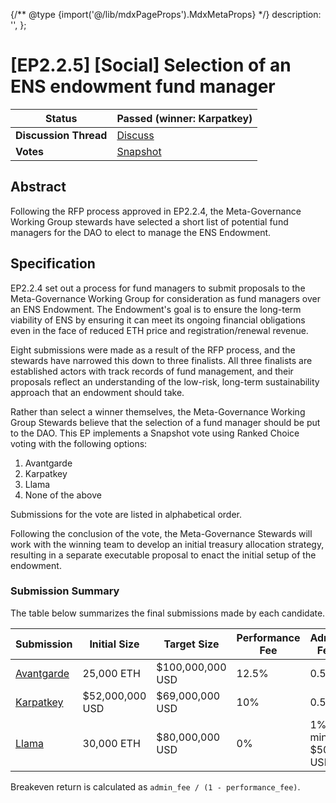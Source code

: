 {/** @type {import('@/lib/mdxPageProps').MdxMetaProps} */}
    description: '',
};

# \[EP2.2.5] \[Social] Selection of an ENS endowment fund manager

| **Status**            | Passed (winner: Karpatkey)                                                                                             |
| --------------------- | ---------------------------------------------------------------------------------------------------------------------- |
| **Discussion Thread** | [Discuss](https://discuss.ens.domains/t/social-ep2-2-5-selection-of-an-ens-endowment-fund-manager/15188)               |
| **Votes**             | [Snapshot](https://snapshot.org/#/ens.eth/proposal/0x1ab7ef84f6e904582d5b5b921944b5b1a8e36dbff1f1248fde87fef02b046816) |

## Abstract

Following the RFP process approved in EP2.2.4, the Meta-Governance Working Group stewards have selected a short list of potential fund managers for the DAO to elect to manage the ENS Endowment.

## Specification

EP2.2.4 set out a process for fund managers to submit proposals to the Meta-Governance Working Group for consideration as fund managers over an ENS Endowment. The Endowment's goal is to ensure the long-term viability of ENS by ensuring it can meet its ongoing financial obligations even in the face of reduced ETH price and registration/renewal revenue.

Eight submissions were made as a result of the RFP process, and the stewards have narrowed this down to three finalists. All three finalists are established actors with track records of fund management, and their proposals reflect an understanding of the low-risk, long-term sustainability approach that an endowment should take.

Rather than select a winner themselves, the Meta-Governance Working Group Stewards believe that the selection of a fund manager should be put to the DAO. This EP implements a Snapshot vote using Ranked Choice voting with the following options:

1. Avantgarde
2. Karpatkey
3. Llama
4. None of the above

Submissions for the vote are listed in alphabetical order.

Following the conclusion of the vote, the Meta-Governance Stewards will work with the winning team to develop an initial treasury allocation strategy, resulting in a separate executable proposal to enact the initial setup of the endowment.

### Submission Summary

The table below summarizes the final submissions made by each candidate.

| Submission                                                                                         | Initial Size    | Target Size      | Performance Fee | Admin Fee         | Breakeven Return |
| -------------------------------------------------------------------------------------------------- | --------------- | ---------------- | --------------- | ----------------- | ---------------- |
| [Avantgarde](https://discuss.ens.domains/t/endaoment-proposal-avantgarde/14800?u=nick.eth)         | 25,000 ETH      | $100,000,000 USD | 12.5%           | 0.5%              | 0.57%            |
| [Karpatkey](https://discuss.ens.domains/t/endaoment-proposal-karpatkey-steakhouse-financial/14799) | $52,000,000 USD | $69,000,000 USD  | 10%             | 0.5%              | 0.56%            |
| [Llama](https://discuss.ens.domains/t/updated-endaoment-proposal-llama-x-alastor/15183)            | 30,000 ETH      | $80,000,000 USD  | 0%              | 1% min. $500k USD | 1% - 1.28%       |

Breakeven return is calculated as `admin_fee / (1 - performance_fee)`.
